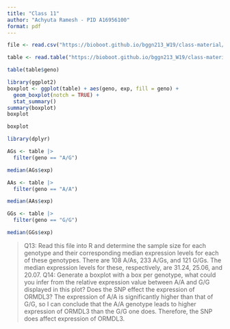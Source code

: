 ```yaml
---
title: "Class 11"
author: "Achyuta Ramesh - PID A16956100"
format: pdf
---
```


```r
file <- read.csv("https://bioboot.github.io/bggn213_W19/class-material/rs8067378_ENSG00000172057.6.txt")

```

```r
table <- read.table("https://bioboot.github.io/bggn213_W19/class-material/rs8067378_ENSG00000172057.6.txt")

table(table$geno)
```

```r
library(ggplot2)
boxplot <- ggplot(table) + aes(geno, exp, fill = geno) + 
  geom_boxplot(notch = TRUE) + 
  stat_summary()
summary(boxplot)
boxplot
```

```r
boxplot
```



```r
library(dplyr)

AGs <- table |>
  filter(geno == "A/G") 

median(AGs$exp)

AAs <- table |>
  filter(geno == "A/A") 

median(AAs$exp)

GGs <- table |>
  filter(geno == "G/G") 

median(GGs$exp)
```
> Q13: Read this file into R and determine the sample size for each genotype and their
corresponding median expression levels for each of these genotypes.
There are 108 A/As, 233 A/Gs, and 121 G/Gs. The median expression levels for these, respectively, are 31.24, 25.06, and 20.07.
Q14: Generate a boxplot with a box per genotype, what could you infer from the relative
expression value between A/A and G/G displayed in this plot? Does the SNP effect the
expression of ORMDL3?
The expression of A/A is significantly higher than that of G/G, so I can conclude that the A/A genotype leads to higher expression of ORMDL3 than the G/G one does. Therefore, the SNP does affect expression of ORMDL3.
